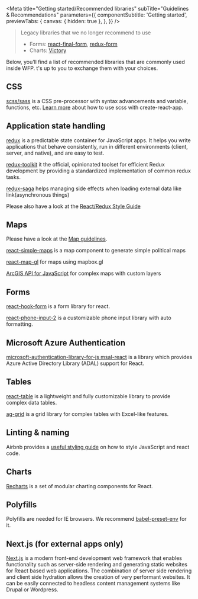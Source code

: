 
<Meta
  title="Getting started/Recommended libraries"
  subTitle="Guidelines & Recommendations"
  parameters={{
    componentSubtitle: 'Getting started',
    previewTabs: {
      canvas: { hidden: true },
    },
  }}
/>

> Legacy libraries that we no longer recommend to use
>
> - Forms: [react-final-form](https://github.com/final-form/react-final-form), [redux-form](https://github.com/erikras/redux-form)
> - Charts: [Victory](https://formidable.com/open-source/victory/)

Below, you’ll find a list of recommended libraries that are commonly used inside WFP. t's up to you to exchange them with your choices.

## CSS

[scss/sass](https://sass-lang.com) is a CSS pre-processor with syntax advancements and variable, functions, etc. [Learn more](https://create-react-app.dev/docs/adding-a-sass-stylesheet) about how to use scss with create-react-app.

## Application state handling

[redux](https://redux.js.org) is a predictable state container for JavaScript apps. It helps you write
applications that behave consistently, run in different environments (client,
server, and native), and are easy to test.

[redux-toolkit](https://redux-toolkit.js.org/) it the official, opinionated toolset for efficient Redux development by providing a standardized implementation of common redux tasks.

[redux-saga](https://github.com/redux-saga/redux-saga) helps managing side effects when loading external data like link(asynchronous
things)

Please also have a look at the [React/Redux Style Guide](https://gist.github.com/datchley/4e0d05c526d532d1b05bf9b48b174faf)

## Maps

Please have a look at the [Map guidelines](Design|Guidelines).

[react-simple-maps](https://www.react-simple-maps.io) is a map component to generate simple political maps

[react-map-gl](https://github.com/uber/react-map-gl) for maps using mapbox.gl

[ArcGIS API for JavaScript](https://developers.arcgis.com/javascript) for complex maps with custom layers

## Forms

[react-hook-form](https://react-hook-form.com/) is a form library for react.

[react-phone-input-2](https://www.npmjs.com/package/react-phone-input-2) is a customizable phone input library with auto formatting.

## Microsoft Azure Authentication

[microsoft-authentication-library-for-js msal-react](https://github.com/AzureAD/microsoft-authentication-library-for-js/tree/dev/lib/msal-react) is a library which provides Azure Active Directory Library (ADAL) support for React.

## Tables

[react-table](https://github.com/react-tools/react-table) is a lightweight and fully customizable library to provide complex data tables.

[ag-grid](https://ag-grid.com) is a grid library for complex tables with Excel-like features.

## Linting & naming

Airbnb provides a [useful styling guide](https://github.com/airbnb/javascriptuseful) on how to style JavaScript and react code.

## Charts

[Recharts](https://recharts.org/) is a set of modular charting components for React.

## Polyfills

Polyfills are needed for IE browsers. We recommend [babel-preset-env](https://babeljs.io/docs/en/babel-preset-env) for it.

## Next.js (for external apps only)

[Next.js](https://nextjs.org/) is a modern front-end development web framework that enables functionality such as server-side rendering and generating static websites for React based web applications.
The combination of server side rendering and client side hydration allows the creation of very performant websites. It can be easily connected to headless content management systems like Drupal or Wordpress.
